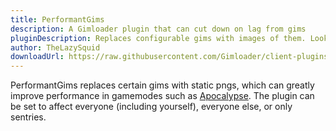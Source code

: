 ```yaml
---
title: PerformantGims
description: A Gimloader plugin that can cut down on lag from gims
pluginDescription: Replaces configurable gims with images of them. Looks like crap, runs really fast.
author: TheLazySquid
downloadUrl: https://raw.githubusercontent.com/Gimloader/client-plugins/main/plugins/PerformantGims.js
---
```



PerformantGims replaces certain gims with static pngs, which can greatly improve performance in gamemodes such as [Apocalypse](https://gimkit.wiki/wiki/Apocalypse). The plugin can be set to affect everyone (including yourself), everyone else, or only sentries.

<ButtonInstall client:only="svelte" name="PerformantGims" url="https://raw.githubusercontent.com/Gimloader/client-plugins/main/plugins/PerformantGims.js" />